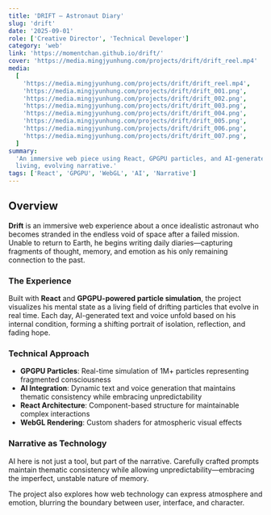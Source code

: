 ```yaml
---
title: 'DRIFT – Astronaut Diary'
slug: 'drift'
date: '2025-09-01'
role: ['Creative Director', 'Technical Developer']
category: 'web'
link: 'https://momentchan.github.io/drift/'
cover: 'https://media.mingjyunhung.com/projects/drift/drift_reel.mp4'
media:
  [
    'https://media.mingjyunhung.com/projects/drift/drift_reel.mp4',
    'https://media.mingjyunhung.com/projects/drift/drift_001.png',
    'https://media.mingjyunhung.com/projects/drift/drift_002.png',
    'https://media.mingjyunhung.com/projects/drift/drift_003.png',
    'https://media.mingjyunhung.com/projects/drift/drift_004.png',
    'https://media.mingjyunhung.com/projects/drift/drift_005.png',
    'https://media.mingjyunhung.com/projects/drift/drift_006.png',
    'https://media.mingjyunhung.com/projects/drift/drift_007.png',
  ]
summary:
  'An immersive web piece using React, GPGPU particles, and AI-generated text/voice to create a
  living, evolving narrative.'
tags: ['React', 'GPGPU', 'WebGL', 'AI', 'Narrative']
---
```


## Overview

**Drift** is an immersive web experience about a once idealistic astronaut who becomes stranded in
the endless void of space after a failed mission. Unable to return to Earth, he begins writing daily
diaries—capturing fragments of thought, memory, and emotion as his only remaining connection to the
past.

### The Experience

Built with **React** and **GPGPU-powered particle simulation**, the project visualizes his mental
state as a living field of drifting particles that evolve in real time. Each day, AI-generated text
and voice unfold based on his internal condition, forming a shifting portrait of isolation,
reflection, and fading hope.

### Technical Approach

- **GPGPU Particles**: Real-time simulation of 1M+ particles representing fragmented consciousness
- **AI Integration**: Dynamic text and voice generation that maintains thematic consistency while
  embracing unpredictability
- **React Architecture**: Component-based structure for maintainable complex interactions
- **WebGL Rendering**: Custom shaders for atmospheric visual effects

### Narrative as Technology

AI here is not just a tool, but part of the narrative. Carefully crafted prompts maintain thematic
consistency while allowing unpredictability—embracing the imperfect, unstable nature of memory.

The project also explores how web technology can express atmosphere and emotion, blurring the
boundary between user, interface, and character.
